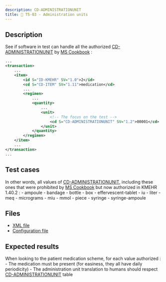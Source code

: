 ```yaml
---
description: CD-ADMINISTRATIONUNIT
title: 🍶 TS-03 - Administration units
---
```


## Description

See if software in test can handle all the authorized [CD-ADMINISTRATIONUNIT](https://www.ehealth.fgov.be/standards/kmehr/en/tables/drug-administration-unit) by [MS Cookbook](https://www.ehealth.fgov.be/standards/kmehr/file/cc73d96153bbd5448a56f19d925d05b1379c7f21/057e64396c1ea312a0b01607b0f94e4adcf456e8/20210331-safe_cookbook_medicatieschema_v5.8_en.pdf) :

```xml title="Example"
...
<transaction>
    ...
    <item>
        <id S="ID-KMEHR" SV="1.0">2</id>
        <cd S="CD-ITEM" SV="1.11">medication</cd>
        ...
        <regimen>
            ...
            <quantity>
                ...
                <unit>
                    <!-- The focus on the test -->
                    <cd S="CD-ADMINISTRATIONUNIT" SV="1.2">00001</cd>
                </unit>
            </quantity>
        </regimen>
    </item>
    ...
</transaction>
...
```

## Test cases

In other words, all values of [CD-ADMINISTRATIONUNIT](https://www.ehealth.fgov.be/standards/kmehr/en/tables/drug-administration-unit), including these ones that were prohibited by [MS Cookbook](https://www.ehealth.fgov.be/standards/kmehr/file/cc73d96153bbd5448a56f19d925d05b1379c7f21/057e64396c1ea312a0b01607b0f94e4adcf456e8/20210331-safe_cookbook_medicatieschema_v5.8_en.pdf) but now authorized in KMEHR 1.40.2 :
    - ampoule
    - bandage
    - bottle
    - box
    - effervescent-tablet
    - iu
    - liter
    - meq
    - micrograms
    - miu
    - mmol
    - piece
    - syringe
    - syringe-ampoule

## Files

- [XML file](/output/ms/TS-03-CD-ADMINISTRATIONUNIT.xml)
- [Configuration file](https://github.com/smals-jy/KMEHR-tests/blob/main/configurations/ms/TS-03-CD-ADMINISTRATIONUNIT.ts)

## Expected results 

When looking to the patient medication scheme, for each value authorized :
    - The medication must be present (for easiness, they all have daily periodicity)
    - The administration unit translation to humans should respect [CD-ADMINISTRATIONUNIT](https://www.ehealth.fgov.be/standards/kmehr/en/tables/drug-administration-unit) table
